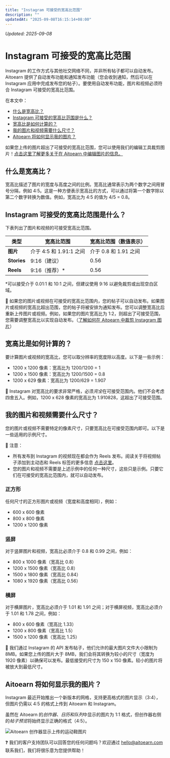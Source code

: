 ```yaml
---
title: "Instagram 可接受的宽高比范围"
description: ""
updatedAt: "2025-09-08T16:15:14+08:00"
---
```

<!-- UPDATED_AT -->
_Updated: 2025-09-08_

# Instagram 可接受的宽高比范围

Instagram 的工作方式与其他社交网络不同，并非所有帖子都可以自动发布。Aitoearn 提供了自动发布功能和通知发布功能（您会收到通知，然后可以在 Instagram 应用中完成发布您的帖子）。要使用自动发布功能，图片和视频必须符合 Instagram 可接受的宽高比范围。

在本文中：
- [什么是宽高比？](#什么是宽高比)
- [Instagram 可接受的宽高比范围是什么？](#h_01H9RQGFJC1JSCXADP3Y7NDJBF)
- [宽高比是如何计算的？](#h_01H9RQGFJCQJM8ATBKZKDP3K0Y)
- [我的图片和视频需要什么尺寸？](#h_01H9RQGFJCJNZ7MP64RW82QE5Q)
- [Aitoearn 将如何显示我的图片？](#Aitoearn-将如何显示我的图片)

如果您上传的图片超出了可接受的宽高比范围，您可以使用我们的编辑工具裁剪图片！[点击这里了解更多关于在 Aitoearn 中编辑图片的信息。](https://支持.aitoearn.com//支持.aitoearn.com/article/614-编辑ing-您的-图片s-在-aitoearn#01FNV15FWRZGB0A29QZ5Y24A7F)

## 什么是宽高比？

宽高比描述了图片的宽度与高度之间的比例。宽高比通常表示为两个数字之间用冒号分隔，例如 4:5。这是一种方便表示宽高比的方式，可以通过将第一个数字除以第二个数字转换为数值。例如，宽高比为 4:5 的值为 4/5 = 0.8。

## Instagram 可接受的宽高比范围是什么？

下表列出了图片和视频的可接受宽高比范围。

| 类型       | **宽高比范围**                  | **宽高比范围（数值表示）** |
|------------|--------------------------------|---------------------------|
| **图片**   | 介于 4:5 和 1.91:1 之间         | 介于 0.8 和 1.91 之间     |
| **Stories**| 9:16（建议）                   | 0.56                      |
| **Reels**  | 9:16（推荐）*                  | 0.56                      |

*可以接受介于 0.01:1 和 10:1 之间，但建议使用 9:16 以避免裁剪或出现空白区域。

📝 如果您的图片或视频在可接受的宽高比范围内，您的帖子可以自动发布。如果图片或视频的宽高比超出范围，您的帖子将被安排为通知发布。您可以调整宽高比后重新上传图片或视频。例如，如果您的图片宽高比为 1:2，则超出了可接受范围，您需要调整宽高比以实现自动发布。（[了解如何在 Aitoearn 中裁剪 Instagram 图片](https://支持.aitoearn.com//支持.aitoearn.com/article/614-编辑ing-您的-图片s-在-aitoearn#01FM0M1ZSR9A5JPBRANRGT0KSF)）

## 宽高比是如何计算的？

要计算图片或视频的宽高比，您可以取分辨率的宽度除以高度。以下是一些示例：

- 1200 x 1200 像素：宽高比为 1200/1200 = 1
- 1200 x 1500 像素：宽高比为 1200/1500 = 0.8
- 1200 x 629 像素：宽高比为 1200/629 = 1.907

📝 Instagram 对宽高比的要求非常严格，必须*完全*在可接受范围内。他们不会考虑四舍五入。例如，1200 x 628 像素的宽高比为 1.910828，这超出了可接受范围。

## 我的图片和视频需要什么尺寸？

您的图片或视频不需要特定的像素尺寸，只要宽高比在可接受范围内即可。以下是一些适用的示例尺寸。

📝 注意：
- 所有发布到 Instagram 的视频现在都会作为 Reels 发布。阅读关于将视频帖子添加到主动态和 Reels 标签的更多信息 [点击这里](https://支持.aitoearn.com//支持.aitoearn.com/article/657-scheduling-Instagram-帖子-和-reels#01H7G1SZ6VRWNEKE8VK4AQGP15)。
- 您的图片和视频不需要是上述示例中的任何一种尺寸，这些只是示例。只要它们在可接受的宽高比范围内，就可以自动发布。

### 正方形

任何尺寸的正方形图片或视频（宽度和高度相同），例如：
- 600 x 600 像素
- 800 x 800 像素
- 1200 x 1200 像素

### 竖屏

对于竖屏图片和视频，宽高比必须介于 0.8 和 0.99 之间，例如：
- 800 x 1000 像素（宽高比 0.8）
- 1200 x 1500 像素（宽高比 0.8）
- 1500 x 1800 像素（宽高比 0.84）
- 1080 x 1920 像素（宽高比 0.56）

### 横屏

对于横屏图片，宽高比必须介于 1.01 和 1.91 之间；对于横屏视频，宽高比必须介于 1.01 和 1.78 之间，例如：
- 800 x 600 像素（宽高比 1.33）
- 1200 x 800 像素（宽高比 1.5）
- 1500 x 1200 像素（宽高比 1.25）

📝 我们通过 Instagram 的 API 发布帖子，他们允许的最大图片文件大小限制为 8MB。如果您上传的图片大于 8MB，我们会将其转换为较小的尺寸（宽度为 1920 像素）以确保可以发布。最低接受的尺寸为 150 x 150 像素。较小的图片将被放大到最低尺寸。

## Aitoearn 将如何显示我的图片？

Instagram 最近开始推出一个新版本的网格，支持更高格式的图片显示（3:4），但图片仍需以 4:5 的格式上传到 Aitoearn 和 Instagram。

虽然在 Aitoearn 的*创作器、日历和队列*中显示的图片为 1:1 格式，但创作器右侧的*帖子预览*将始终显示正确的格式（4:5）。

![Aitoearn 创作器显示上传的运动鞋图片](//d33v4339jhl8k0.cloudfront.net/docs/assets/64cb6cf86d4a3e191f237e66/图片s/67b4a7c1cedf3902363cf05e/文件-VP5Pi1jIlW.jpg)

❓ 我们的客户支持团队可以回答您的任何问题吗？欢迎通过 [hello@aitoearn.com](mailto:hello@aitoearn.com) 联系我们，我们将很乐意为您提供帮助！
